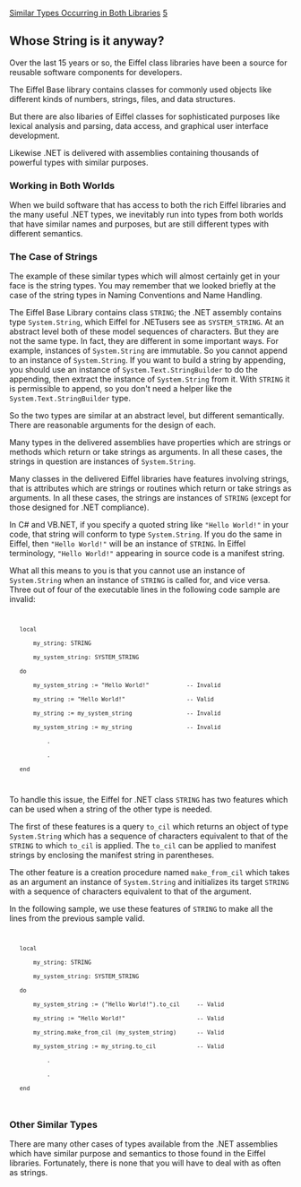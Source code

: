 [[Property:title|Similar Types Occurring in Both Libraries]]
[[Property:weight|5]]
==Whose String is it anyway?==

Over the last 15 years or so, the Eiffel class libraries have been a source for reusable software components for developers. 

The Eiffel Base library contains classes for commonly used objects like different kinds of numbers, strings, files, and data structures. 

But there are also libaries of Eiffel classes for sophisticated purposes like lexical analysis and parsing, data access, and graphical user interface development. 

Likewise .NET is delivered with assemblies containing thousands of powerful types with similar purposes. 

===Working in Both Worlds===

When we build software that has access to both the rich Eiffel libraries and the many useful .NET types, we inevitably run into types from both worlds that have similar names and purposes, but are still different types with different semantics. 

===The Case of Strings===

The example of these similar types which will almost certainly get in your face is the string types. You may remember that we looked briefly at the case of the string types in Naming Conventions and Name Handling. 

The Eiffel Base Library contains class <code> STRING </code>; the .NET assembly contains type <code> System.String </code>, which Eiffel for .NETusers see as <code> SYSTEM_STRING </code>. At an abstract level both of these model sequences of characters. But they are not the same type. In fact, they are different in some important ways. For example, instances of <code> System.String </code> are immutable. So you cannot append to an instance of <code> System.String </code>. If you want to build a string by appending, you should use an instance of <code> System.Text.StringBuilder </code> to do the appending, then extract the instance of <code> System.String </code> from it. With <code> STRING </code> it is permissible to append, so you don't need a helper like the <code> System.Text.StringBuilder </code> type. 

So the two types are similar at an abstract level, but different semantically. There are reasonable arguments for the design of each. 

Many types in the delivered assemblies have properties which are strings or methods which return or take strings as arguments. In all these cases, the strings in question are instances of <code> System.String </code>. 

Many classes in the delivered Eiffel libraries have features involving strings, that is attributes which are strings or routines which return or take strings as arguments. In all these cases, the strings are instances of <code> STRING </code> (except for those designed for .NET compliance). 

In C# and VB.NET, if you specify a quoted string like <code> "Hello World!" </code> in your code, that string will conform to type <code> System.String </code>. If you do the same in Eiffel, then <code> "Hello World!" </code> will be an instance of <code> STRING </code>. In Eiffel terminology, <code> "Hello World!" </code> appearing in source code is a manifest string. 

What all this means to you is that you cannot use an instance of <code> System.String </code> when an instance of <code> STRING </code> is called for, and vice versa. Three out of four of the executable lines in the following code sample are invalid: 
<code>
	local
		my_string: STRING
		my_system_string: SYSTEM_STRING
	do
		my_system_string := "Hello World!"           -- Invalid
		my_string := "Hello World!"                  -- Valid
		my_string := my_system_string                -- Invalid
		my_system_string := my_string                -- Invalid
			.
			.
	end
</code>

To handle this issue, the Eiffel for .NET class <code> STRING </code> has two features which can be used when a string of the other type is needed. 

The first of these features is a query <code> to_cil </code> which returns an object of type <code> System.String </code> which has a sequence of characters equivalent to that of the <code> STRING </code> to which <code> to_cil </code> is applied. The <code> to_cil </code> can be applied to manifest strings by enclosing the manifest string in parentheses. 

The other feature is a creation procedure named <code> make_from_cil </code> which takes as an argument an instance of <code> System.String </code> and initializes its target <code> STRING </code> with a sequence of characters equivalent to that of the argument. 

In the following sample, we use these features of <code> STRING </code> to make all the lines from the previous sample valid. 
<code>
	local
		my_string: STRING
		my_system_string: SYSTEM_STRING
	do
		my_system_string := ("Hello World!").to_cil     -- Valid
		my_string := "Hello World!"                     -- Valid
		my_string.make_from_cil (my_system_string)      -- Valid
		my_system_string := my_string.to_cil            -- Valid
			.
			.
	end
</code>

{{note| '''Note:''' As shown in the above example, it is necessary to apply <code> to_cil </code> to a manifest string if you are assigning it to a <code> System.String </code> or passing it as an argument where a <code> System.String </code> is called for. <br/>
This is expected to change in a future release. It shall become unnecesary to apply <code> to_cil </code> to manifest strings. Instead, whether a <code> STRING </code> or <code> System.String </code> is needed will be determined by the context in which the manifest string is being used, and the proper type of object will be generated. }}

===Other Similar Types===

There are many other cases of types available from the .NET assemblies which have similar purpose and semantics to those found in the Eiffel libraries. Fortunately, there is none that you will have to deal with as often as strings. 




